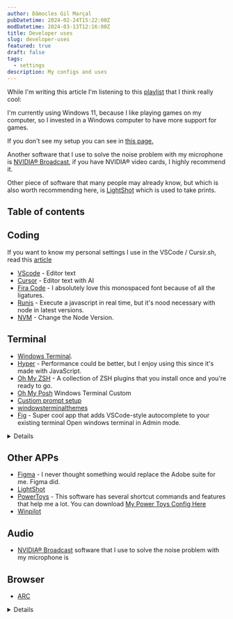 ```yaml
---
author: Dâmocles Gil Marçal
pubDatetime: 2024-02-24T15:22:00Z
modDatetime: 2024-03-13T12:16:00Z
title: Developer uses
slug: developer-uses
featured: true
draft: false
tags:
  - settings
description: My configs and uses
---
```


While I'm writing this article I'm listening to this <a href="https://open.spotify.com/playlist/37i9dQZEVXcO5uK13GHDon?si=53cc416a7e364bd6" target="blank">playlist</a> that I think really cool:

I'm currently using Windows 11, because I like playing games on my computer, so I invested in a Windows computer to have more support for games.

If you don't see my setup you can see in [this page.](/setup)

Another software that I use to solve the noise problem with my microphone is [NVIDIA® Broadcast](https://www.nvidia.com/pt-br/geforce/broadcasting/broadcast-app/), if you have NVIDIA® video cards, I highly recommend it.

Other piece of software that many people may already know, but which is also worth recommending here, is [LightShot](https://app.prntscr.com/pt-br/download.html) which is used to take prints.

## Table of contents

## Coding

If you want to know my personal settings I use in the VSCode / Cursir.sh, read this [article](/posts/vscode-configs/)

- [VScode](https://code.visualstudio.com/) - Editor text
- [Cursor](https://cursor.sh) - Editor text with AI
- [Fira Code](https://github.com/tonsky/FiraCode) - I absolutely love this monospaced font because of all the ligatures.
- [Runjs](https://runjs.app/) - Execute a javascript in real time, but it's nood necessary with node in latest versions.
- [NVM](https://github.com/coreybutler/nvm-windows/releases) - Change the Node Version.

## Terminal

- [Windows Terminal](https://apps.microsoft.com/detail/9n0dx20hk701?hl=pt-br&gl=BR).
- [Hyper](https://hyper.is/) - Performance could be better, but I enjoy using this since it's made with JavaScript.
- [Oh My ZSH](https://ohmyz.sh/) - A collection of ZSH plugins that you install once and you're ready to go.
- [Oh My Posh](https://ohmyposh.dev/) Windows Terminal Custom
- [Custiom prompt setup](https://learn.microsoft.com/en-us/windows/terminal/tutorials/custom-prompt-setup)
- [windowsterminalthemes](https://windowsterminalthemes.dev/)
- [Fig](http://fig.io/) - Super cool app that adds VSCode-style autocomplete to your existing terminal
  Open windows terminal in Admin mode.

<details class="!cursor-default !select-auto">
<div className="w-full max-w-4xl">

{" "}

<summary>My terminal Configs</summary>
<img
  className="m-0"
  width="750"
  src="/assets/images/theme-windows-terminal.png"
  alt="Theme Windows VSCODE"
/>

### How to install oh my posh

```sh
Set-ExecutionPolicy RemoteSigned
```

```sh
winget install JanDeDobbeleer.OhMyPosh -s winget

oh-my-posh init pwsh --config ~/jandedobbeleer.omp.json | Invoke-Expression

New-Item -Path $PROFILE -Type File -Force

Install-Module PSReadLine -Force

Set-PSReadLineOption -PredictionSource History
Set-PSReadLineOption -PredictionViewStyle ListView
```

After that it will create a file in the folder `C:\Users\usuario\Documents\WindowsPowerShell\Microsoft.PowerShell_profile.ps1`

Then just open this file and add the theme you want:

> My Custom file Microsoft.PowerShell_profile.ps1

```sh
& ([ScriptBlock]::Create((oh-my-posh init pwsh --config "C:\Users\usuario\Documents\WindowsPowerShell\my-themes\damocles-gil.omp.json" --print) -join "`n"))

Function loryPath {Set-Location -Path C:\Users\usuario\Documents\Desenvolvimento\front-loryartcroche}
Function loryApiPath {Set-Location -Path C:\Users\usuario\Documents\Desenvolvimento\api-loryartcroche}
Function folhaPath {Set-Location -Path C:\Users\usuario\Documents\Calculato\folha-frontend}
Function empregadorPath {Set-Location -Path C:\Users\usuario\Documents\Calculato\empregador-frontend}
Function damoclesgilwebsitePath {Set-Location -Path C:\Users\usuario\Documents\Desenvolvimento\damoclesgil.com.br}
Function ohMyPoshThemesPath {Set-Location -Path C:\Users\usuario\AppData\Local\Programs\oh-my-posh\themes}
Function removeNodeModulesFolder {Remove-Item .\node_modules\}
Function openExplorerFolder {explorer.exe .}
Function devPath {npm run dev}

Set-Alias -Name lory -Value loryPath
Set-Alias -Name loryapi -Value loryApiPath
Set-Alias -Name damoclesgil.com.br -Value damoclesgilwebsitePath
Set-Alias -Name folha -Value folhaPath
Set-Alias -Name empregador -Value empregadorPath
Set-Alias -Name rmNodeModules -Value removeNodeModulesFolder
Set-Alias -Name open -Value openExplorerFolder
Set-Alias -Name dev -Value devPath
Set-PSReadLineOption -PredictionSource History
Set-PSReadLineOption -PredictionViewStyle ListView
```

Then install the font to make the icons work with the terminal in administrator mode.

```sh
oh-my-posh font install

```

My custom theme oh-my-posh <a href="/assets/files/damocles-gil.omp.json" download="damocles-gil.omp.json">damocles-gil.omp.json</a>

```json
{
  "$schema": "https://raw.githubusercontent.com/JanDeDobbeleer/oh-my-posh/main/themes/schema.json",
  "blocks": [
    {
      "alignment": "left",
      "segments": [
        {
          "foreground": "#005CFF",
          "properties": {
            "style": "folder"
          },
          "style": "plain",
          "template": "{{ .Path }} ",
          "type": "path"
        },
        {
          "foreground": "#F141A8",
          "properties": {
            "branch_icon": "\ue0a0 "
          },
          "style": "plain",
          "template": "<#F3EFF5>|</> {{ .HEAD }}{{if .BranchStatus }} {{ .BranchStatus }}{{ end }}{{ if .Working.Changed }} \uf044 {{ .Working.String }}{{ end }}{{ if and (.Working.Changed) (.Staging.Changed) }} |{{ end }}{{ if .Staging.Changed }} \uf046 {{ .Staging.String }}{{ end }} ",
          "type": "git"
        },

        {
          "foreground": "#026e00",
          "properties": {
            "fetch_version": true
          },
          "style": "plain",
          "template": "<#F3EFF5>|</> \ue718 {{ .Full }} ",
          "type": "node"
        }
      ],
      "type": "prompt"
    },
    {
      "alignment": "left",
      "newline": true,
      "segments": [
        {
          "foreground": "#FFE45E",
          "style": "plain",
          "template": "\u276f ",
          "type": "text"
        }
      ],
      "type": "prompt"
    }
  ],
  "version": 2
}
```

1. `settings.json` Windows Terminal

```json
{
  "copyFormatting": "none",
  "copyOnSelect": false,
  "defaultProfile": "{61c54bbd-c2c6-5271-96e7-009a87ff44bf}",
  "language": "pt-BR",
  "launchMode": "default",
  "newTabMenu": [
    {
      "type": "remainingProfiles"
    }
  ],
  "profiles": {
    "defaults": {
      "colorScheme": "Ayu Mirage"
    },
    "list": [
      {
        "adjustIndistinguishableColors": "always",
        "font": {
          "face": "FiraCode Nerd Font Mono",
          "size": 11.0
        },
        "commandline": "%SystemRoot%\\System32\\WindowsPowerShell\\v1.0\\powershell.exe -nologo",
        "guid": "{61c54bbd-c2c6-5271-96e7-009a87ff44bf}",
        "hidden": false,
        "intenseTextStyle": "all",
        "name": "damoclesgil",
        "opacity": 80,
        "experimental.retroTerminalEffect": false,
        "suppressApplicationTitle": true,
        "antialiasingMode": "grayscale",
        "colorScheme": "Ayu Mirage",
        "startingDirectory": "D:\\",
        "tabTitle": "Dâmocles Gil",
        "useAcrylic": true
      }
    ]
  },
  "schemes": [
    {
      "name": "Ayu Mirage",
      "background": "#1F2430",
      "black": "#191E2A",
      "blue": "#6DCBFA",
      "brightBlack": "#686868",
      "brightBlue": "#73D0FF",
      "brightCyan": "#95E6CB",
      "brightGreen": "#BAE67E",
      "brightPurple": "#D4BFFF",
      "brightRed": "#F28779",
      "brightWhite": "#FFFFFF",
      "brightYellow": "#FFD580",
      "cursorColor": "#FFCC66",
      "cyan": "#90E1C6",
      "foreground": "#CBCCC6",
      "green": "#A6CC70",
      "purple": "#CFBAFA",
      "red": "#ED8274",
      "selectionBackground": "#33415E",
      "white": "#C7C7C7",
      "yellow": "#FAD07B"
    }
  ],
  "tabWidthMode": "equal",
  "themes": ["dark"],
  "useAcrylicInTabRow": true,
  "windowingBehavior": "useAnyExisting"
}
```

</div>
</details>

## Other APPs

- [Figma](https://figma.com/) - I never thought something would replace the Adobe suite for me. Figma did.
- [LightShot](https://app.prntscr.com/pt-br/download.html)
- [PowerToys](https://github.com/microsoft/PowerToys/releases) - This software has several shortcut commands and features that help me a lot. You can download <a href="/assets/files/dg_settings_PowerToys.zip" download="dg_settings_PowerToys.zip">My Power Toys Config Here</a>
- [Winpilot](https://github.com/builtbybel/Winpilot/releases)

## Audio

- [NVIDIA® Broadcast](https://www.nvidia.com/pt-br/geforce/broadcasting/broadcast-app/) software that I use to solve the noise problem with my microphone is

## Browser

- [ARC](https://arc.net/)

<details className="!cursor-default !select-auto">
<div className="w-full max-w-4xl">
<summary className="mt-2"> Other Tips</summary>

My configs shortcuts with keyboard: [K68 2.4G Bluetooth/Wireless Ziyoulang](https://pt.aliexpress.com/item/1005005738622480.html?spm=a2g0o.order_list.order_list_main.36.62b2caa4VJHZsG&gatewayAdapt=glo2bra)

![Power Toys Configs Keyboard](@assets/images/keyboard_manager_powerToys.png)

> Install `npm` after install `node`

```cli
 npm install -g npm
 npm install -g npm-check-updates
```

> Update libraries with ncu

```
ncu -u
npm i
```

## Git Config list

```
git config --global --edit
git config --global core.editor "code"
git config --global user.name damoclesgil
git config --global user.email damoclesgil@gmail.com
```

</div>
</details>
